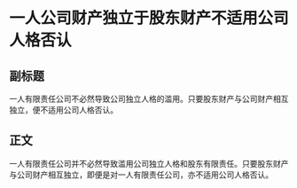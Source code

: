 # 一人公司财产独立于股东财产不适用公司人格否认
## 副标题
一人有限责任公司不必然导致公司独立人格的滥用。只要股东财产与公司财产相互独立，便不适用公司人格否认。
## 正文
一人有限责任公司并不必然导致滥用公司独立人格和股东有限责任。只要股东财产与公司财产相互独立，即便是对一人有限责任公司，亦不适用公司人格否认。